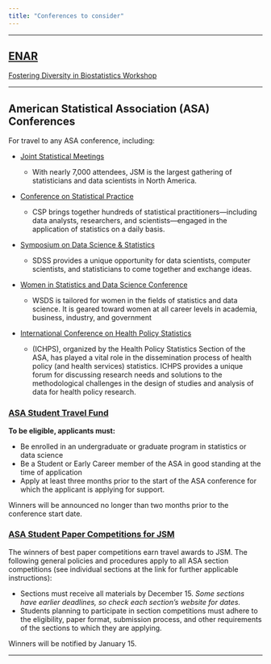 ```yaml
---
title: "Conferences to consider"
---
```



***

## [ENAR](https://www.enar.org/meetings/spring2020/index.cfm)

[Fostering Diversity in Biostatistics Workshop](https://enar.org/meetings/FosteringDiversity/) 

***

## American Statistical Association (ASA) Conferences



For travel to any ASA conference, including:

* [Joint Statistical Meetings](https://www.amstat.org/meetings/joint-statistical-meetings) 

	+ With nearly 7,000 attendees, JSM is the largest gathering of statisticians and data scientists in North America.
		
* [Conference on Statistical Practice](https://www.amstat.org/meetings/conference-on-statistical-practice) 

	+  CSP brings together hundreds of statistical practitioners—including data analysts, researchers, and scientists—engaged in the application of statistics on a daily basis.
	
* [Symposium on Data Science & Statistics](https://www.amstat.org/meetings/symposium-on-data-science-amp-statistics)

  + SDSS provides a unique opportunity for data scientists, computer scientists, and statisticians to come together and exchange ideas.
		
* [Women in Statistics and Data Science Conference](https://www.amstat.org/meetings/women-in-statistics-and-data-science) 

	+ WSDS is tailored for women in the fields of statistics and data science. It is geared toward women at all career levels in academia, business, industry, and government
		
* [International Conference on Health Policy Statistics](https://www.amstat.org/meetings/international-conference-on-health-policy-statistics) 

	+ (ICHPS), organized by the Health Policy Statistics Section of the ASA, has played a vital role in the dissemination process of health policy (and health services) statistics. ICHPS provides a unique forum for discussing research needs and solutions to the methodological challenges in the design of studies and analysis of data for health policy research.

### [ASA Student Travel Fund](https://www.amstat.org/ASA/Your-Career/Awards/Student-and-Early-Career-Travel-Fund.aspx)

**To be eligible, applicants must:**

* Be enrolled in an undergraduate or graduate program in statistics or data science
* Be a Student or Early Career member of the ASA in good standing at the time of application
* Apply at least three months prior to the start of the ASA conference for which the applicant is applying for support. 

Winners will be announced no longer than two months prior to the conference start date.


### [ASA Student Paper Competitions for JSM](https://www.amstat.org/ASA/Your-Career/Student-Paper-Competitions.aspx)

The winners of best paper competitions earn travel awards to JSM. The following general policies and procedures apply to all ASA section competitions (see individual sections at the link for further applicable instructions):

* Sections must receive all materials by December 15. *Some sections have earlier deadlines, so check each section’s website for dates.*
* Students planning to participate in section competitions must adhere to the eligibility, paper format, submission process, and other requirements of the sections to which they are applying.


Winners will be notified by January 15.

		
***
